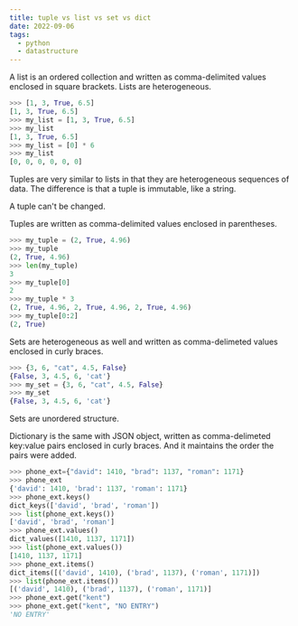 ```yaml
---
title: tuple vs list vs set vs dict
date: 2022-09-06
tags:
  - python
  - datastructure
---
```

A list is an ordered collection and written as comma-delimited values enclosed in square brackets. Lists are heterogeneous.

```python
>>> [1, 3, True, 6.5]
[1, 3, True, 6.5]
>>> my_list = [1, 3, True, 6.5]
>>> my_list
[1, 3, True, 6.5]
>>> my_list = [0] * 6
>>> my_list
[0, 0, 0, 0, 0, 0]
```

Tuples are very similar to lists in that they are heterogeneous sequences of data. The difference is that a tuple is immutable, like a string.

A tuple can't be changed.

Tuples are written as comma-delimited values enclosed in parentheses.

```python
>>> my_tuple = (2, True, 4.96)
>>> my_tuple
(2, True, 4.96)
>>> len(my_tuple)
3
>>> my_tuple[0]
2
>>> my_tuple * 3
(2, True, 4.96, 2, True, 4.96, 2, True, 4.96)
>>> my_tuple[0:2]
(2, True)
```

Sets are heterogeneous as well and written as comma-delimeted values enclosed in curly braces.

```python
>>> {3, 6, "cat", 4.5, False}
{False, 3, 4.5, 6, 'cat'}
>>> my_set = {3, 6, "cat", 4.5, False}
>>> my_set
{False, 3, 4.5, 6, 'cat'}
```

Sets are unordered structure.

Dictionary is the same with JSON object, written as comma-delimeted key:value pairs enclosed in curly braces. And it maintains the order the pairs were added.

```python
>>> phone_ext={"david": 1410, "brad": 1137, "roman": 1171}
>>> phone_ext
{'david': 1410, 'brad': 1137, 'roman': 1171}
>>> phone_ext.keys()
dict_keys(['david', 'brad', 'roman'])
>>> list(phone_ext.keys())
['david', 'brad', 'roman']
>>> phone_ext.values()
dict_values([1410, 1137, 1171])
>>> list(phone_ext.values())
[1410, 1137, 1171]
>>> phone_ext.items()
dict_items([('david', 1410), ('brad', 1137), ('roman', 1171)])
>>> list(phone_ext.items())
[('david', 1410), ('brad', 1137), ('roman', 1171)]
>>> phone_ext.get("kent")
>>> phone_ext.get("kent", "NO ENTRY")
'NO ENTRY'
```